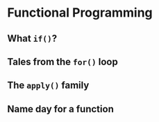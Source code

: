 # Functional Programming {#functionalprogramming}

## What `if()`?

## Tales from the `for()` loop

## The `apply()` family

## Name day for a function
